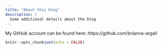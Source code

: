 ```yaml
---
title: "About this blog"
description: |
  Some additional details about the blog
---
```


My GitHub account can be found here: https://github.com/brianna-argall




```r
knitr::opts_chunk$set(echo = FALSE)
```
